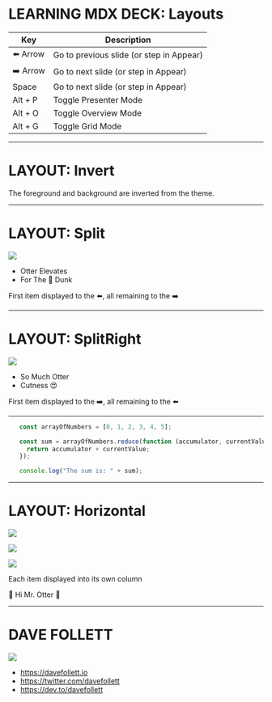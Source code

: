 
# LEARNING MDX DECK: Layouts

<div style={{ fontSize: '18px', display: 'inline-block' }}>

| Key      | Description
| ---------|----------------------------------------- |
| ️⬅️ Arrow  | Go to previous slide (or step in Appear) |
| ➡️ Arrow  | Go to next slide (or step in Appear)     |
| Space    | Go to next slide (or step in Appear)     |
| Alt + P  | Toggle Presenter Mode                    |
| Alt + O  | Toggle Overview Mode                     |
| Alt + G  | Toggle Grid Mode                         |

</div>

---

<Invert>

# LAYOUT: Invert

The foreground and background are inverted from the theme.

</Invert>

---

# LAYOUT: Split

<Split>

![](https://media.giphy.com/media/1CrejqXxVZs9q/giphy.gif)

* Otter Elevates
* For The 🏀 Dunk

</Split>

First item displayed to the ⬅️, all remaining to the ➡️

---

# LAYOUT: SplitRight

<SplitRight>

![](https://media.giphy.com/media/vjKrEyy2NVblS/giphy.gif)

* So Much Otter
* Cutness 😍

</SplitRight>

First item displayed to the ➡️, all remaining to the ⬅️

---

<FullScreenCode>

```js
   const arrayOfNumbers = [0, 1, 2, 3, 4, 5];

   const sum = arrayOfNumbers.reduce(function (accumulator, currentValue) {
     return accumulator + currentValue;
   });

   console.log("The sum is: " + sum);
```

</FullScreenCode>

---

# LAYOUT: Horizontal

<Horizontal>

![](https://media.giphy.com/media/26gssIytJvy1b1THO/giphy.gif)

![](https://media.giphy.com/media/26gssIytJvy1b1THO/giphy.gif)

![](https://media.giphy.com/media/26gssIytJvy1b1THO/giphy.gif)

</Horizontal>

Each item displayed into its own column

👋 Hi Mr. Otter 👋 

---

# DAVE FOLLETT

<Split>

![](images/dave.png)

* https://davefollett.io
* https://twitter.com/davefollett
* https://dev.to/davefollett

</Split>
